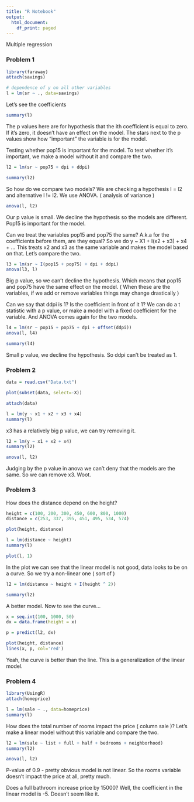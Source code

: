 ```yaml
---
title: "R Notebook"
output:
  html_document:
    df_print: paged
---
```


Multiple regression 

### Problem 1
```r
library(faraway)
attach(savings)

# dependence of y on all other variables
l = lm(sr ~ ., data=savings)

```
Let's see the coefficients
```r
summary(l)
```
The p values here are for hypothesis that the ith coefficient is equal to zero.
If it's zero, it doesn't have an effect on the model. The stars next to the p values show how "important" the variable is for the model.

Testing whether pop15 is important for the model. To test whether it's important, we make a model without it and compare the two. 

```r
l2 = lm(sr ~ pop75 + dpi + ddpi)

summary(l2)
```
So how do we compare two models? We are checking a hypothesis l = l2 and alternative l != l2. We use ANOVA. ( analysis of variance )
```r
anova(l, l2)
```
Our p value is small. We decline the hypothesis so the models are different. Pop15 is important for the model. 

Can we treat the variables pop15 and pop75 the same? A.k.a for the coefficients before them, are they equal? So we do y ~ X1 + I(x2 + x3) + x4 + ... This treats x2 and x3 as the same variable and makes the model based on that. Let's compare the two.

```r
l3 = lm(sr ~ I(pop15 + pop75) + dpi + ddpi)
anova(l3, l)
```
Big p value, so we can't decline the hypothesis. Which means that pop15 and pop75 have the same effect on the model. ( When these are the variables, if we add or remove variables things may change drastically )

Can we say that ddpi is 1? 
Is the coefficient in front of it 1?
We can do a t statistic with a p value, or make a model with a fixed coefficient for the variable. And ANOVA comes again for the two models.

```r
l4 = lm(sr ~ pop15 + pop75 + dpi + offset(ddpi))
anova(l, l4)

summary(l4)
```
Small p value, we decline the hypothesis. So ddpi can't be treated as 1.

### Problem 2

```r
data = read.csv("Data.txt")

plot(subset(data, select=-X))

attach(data)

l = lm(y ~ x1 + x2 + x3 + x4)
summary(l)
```
x3 has a relatively big p value, we can try removing it.

```r
l2 = lm(y ~ x1 + x2 + x4)
summary(l2)

anova(l, l2)
```
Judging by the p value in anova we can't deny that the models are the same. So we can remove x3. Woot.

### Problem 3 

How does the distance depend on the height?

```r
height = c(100, 200, 300, 450, 600, 800, 1000)
distance = c(253, 337, 395, 451, 495, 534, 574)

plot(height, distance)

l = lm(distance ~ height)
summary(l)

plot(l, 1)
```
In the plot we can see that the linear model is not good, data looks to be on a curve. So we try a non-linear one ( sort of )

```r
l2 = lm(distance ~ height + I(height ^ 2))

summary(l2)
```
A better model. Now to see the curve...
```r
x = seq.int(100, 1000, 50)
dx = data.frame(height = x)

p = predict(l2, dx)

plot(height, distance)
lines(x, p, col='red')
```
Yeah, the curve is better than the line. This is a generalization of the linear model. 

### Problem 4

```r
library(UsingR)
attach(homeprice)

l = lm(sale ~ ., data=homeprice)
summary(l)
```

How does the total number of rooms impact the price ( column sale )? 
Let's make a linear model without this variable and compare the two.

```r
l2 = lm(sale ~ list + full + half + bedrooms + neighborhood)
summary(l2)

anova(l, l2)
```
P-value of 0.9 - pretty obvious model is not linear. So the rooms variable doesn't impact the price at all, pretty much. 

Does a full bathroom increase price by 15000? Well, the coefficient in the linear model is -5. Doesn't seem like it.